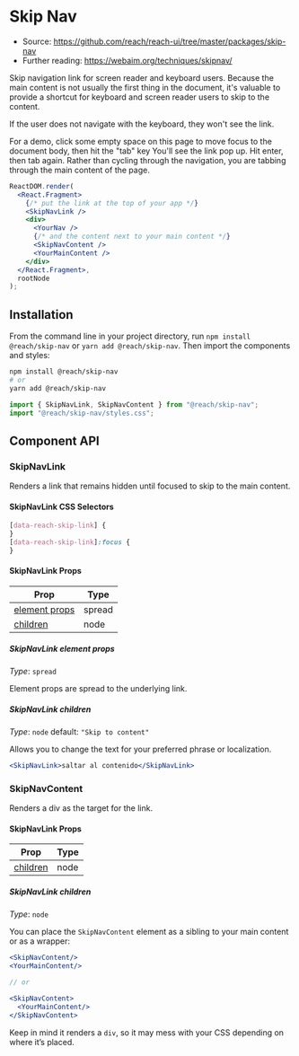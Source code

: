 
<SEO
  title="Skip Nav"
  description="Accessible skip-navigation-link React component for screen reader and keyboard users"
/>

# Skip Nav

- Source: https://github.com/reach/reach-ui/tree/master/packages/skip-nav
- Further reading: https://webaim.org/techniques/skipnav/

Skip navigation link for screen reader and keyboard users. Because the main content is not usually the first thing in the document, it's valuable to provide a shortcut for keyboard and screen reader users to skip to the content.

If the user does not navigate with the keyboard, they won't see the link.

For a demo, click some empty space on this page to move focus to the document body, then hit the "tab" key You'll see the link pop up. Hit enter, then tab again. Rather than cycling through the navigation, you are tabbing through the main content of the page.

```jsx
ReactDOM.render(
  <React.Fragment>
    {/* put the link at the top of your app */}
    <SkipNavLink />
    <div>
      <YourNav />
      {/* and the content next to your main content */}
      <SkipNavContent />
      <YourMainContent />
    </div>
  </React.Fragment>,
  rootNode
);
```

## Installation

From the command line in your project directory, run `npm install @reach/skip-nav` or `yarn add @reach/skip-nav`. Then import the components and styles:

```bash
npm install @reach/skip-nav
# or
yarn add @reach/skip-nav
```

```js
import { SkipNavLink, SkipNavContent } from "@reach/skip-nav";
import "@reach/skip-nav/styles.css";
```

## Component API

### SkipNavLink

Renders a link that remains hidden until focused to skip to the main content.

#### SkipNavLink CSS Selectors

```css
[data-reach-skip-link] {
}
[data-reach-skip-link]:focus {
}
```

#### SkipNavLink Props

| Prop                                        | Type   |
| ------------------------------------------- | ------ |
| [element props](#skipnavlink-element-props) | spread |
| [children](#skipnavlink-children)           | node   |

##### SkipNavLink element props

_Type_: `spread`

Element props are spread to the underlying link.

##### SkipNavLink children

_Type_: `node` default: `"Skip to content"`

Allows you to change the text for your preferred phrase or localization.

```jsx
<SkipNavLink>saltar al contenido</SkipNavLink>
```

### SkipNavContent

Renders a div as the target for the link.

#### SkipNavLink Props

| Prop                                 | Type |
| ------------------------------------ | ---- |
| [children](#skipnavcontent-children) | node |

##### SkipNavLink children

_Type_: `node`

You can place the `SkipNavContent` element as a sibling to your main content or as a wrapper:

```jsx
<SkipNavContent/>
<YourMainContent/>

// or

<SkipNavContent>
  <YourMainContent/>
</SkipNavContent>
```

Keep in mind it renders a `div`, so it may mess with your CSS depending on where it’s placed.
